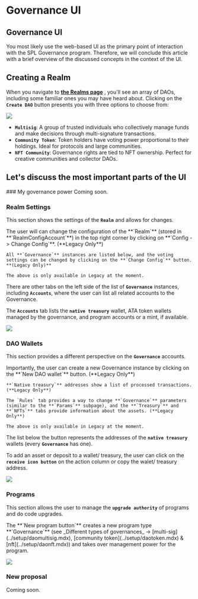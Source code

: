 
# Governance UI

## Governance UI

You most likely use the web-based UI as the primary point of interaction with the SPL Governance program. Therefore, we will conclude this article with a brief overview of the discussed concepts in the context of the UI.

## Creating a Realm

When you navigate to [**the Realms page**](https://v2.realms.today/) , you'll see an array of DAOs, including some familiar ones you may have heard about. Clicking on the **`Create DAO`** button presents you with three options to choose from:

![](../source/createadao/create_v2_dao_step1.png)

- **`Multisig`**: A group of trusted individuals who collectively manage funds and make decisions through multi-signature transactions.
- **`Community Token`**: Token holders have voting power proportional to their holdings. Ideal for protocols and large communities.
- **`NFT Community`**: Governance rights are tied to NFT ownership. Perfect for creative communities and collector DAOs.

## Let's discuss the most important parts of the UI

<Steps>
### My governance power

<Callout type="info" emoji="ℹ️">
    Coming soon.
</Callout>

### Realm Settings

This section shows the settings of the **`Realm`** and allows for changes. 
   
<Callout type="info" emoji="ℹ️">
    The user will can change the configuration of the **`Realm`** (stored in **`RealmConfigAccount`**) in the top right corner by clicking on **`Config -> Change Config`**. (**Legacy Only**)

    All **`Governance`** instances are listed below, and the voting settings can be changed by clicking on the **`Change Config`** button. **(Legacy Only)**

    The above is only available in Legacy at the moment.
</Callout>

There are other tabs on the left side of the list of **`Governance`** instances, including **`Accounts`**, where the user can list all related accounts to the Governance.
    
The **`Accounts`** tab lists the **`native treasury`** wallet, ATA token wallets managed by the governance, and program accounts or a mint, if available.

![](../source/v2UIrealms4.jpg)

### DAO Wallets

This section provides a different perspective on the **`Governance`** accounts.

<Callout type="info" emoji="ℹ️">
    Importantly, the user can create a new Governance instance by clicking on the **`New DAO wallet`** button. (**Legacy Only**)

    **`Native treasury`** addresses show a list of processed transactions. (**Legacy Only**)

    The `Rules` tab provides a way to change **`Governance`** parameters (similar to the **`Params`** subpage), and the **`Treasury`** and **`NFTs`** tabs provide information about the assets. (**Legacy Only**)

    The above is only available in Legacy at the moment.
</Callout>

The list below the button represents the addresses of the **`native treasury`** wallets (every **`Governance`** has one).

To add an asset or deposit to a wallet/ treasury, the user can click on the **`receive icon button`** on the action column or copy the walet/ treasury address.

![](../source/v2UIrealms5.png)

### Programs

This section allows the user to manage the **`upgrade authority`** of programs and do code upgrades. 

<Callout type="info" emoji="ℹ️">
    The **`New program button`** creates a new program type **`Governance`** (see _Different types of governances_ → [multi-sig](../setup/daomultisig.mdx), [community token](../setup/daotoken.mdx) & [nft](../setup/daonft.mdx)) and takes over management power for the program.
</Callout>

![](../source/v2UIrealms6.png)

### New proposal

<Callout type="info" emoji="ℹ️">
    Coming soon.
</Callout>
</Steps>
